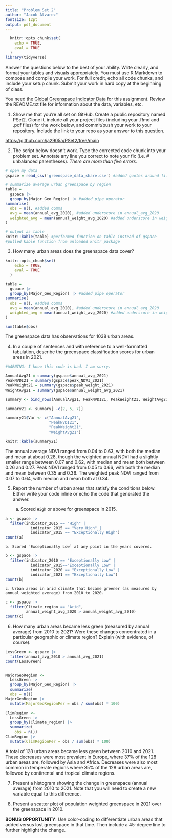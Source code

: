 ```yaml
---
title: "Problem Set 2"
author: "Jacob Álvarez"
fontsize: 12pt
output: pdf_document
---
```


```r
  knitr::opts_chunk$set(
    echo = TRUE, 
    eval = TRUE
  )
library(tidyverse)
```

Answer the questions below to the best of your ability. Write clearly, and format your tables and visuals appropriately. You must use R Markdown to compose and compile your work. For full credit, echo all code chunks, and include your setup chunk. Submit your work in hard copy at the beginning of class.

You need the [Global Greenspace Indicator Data](https://dataverse.harvard.edu/dataset.xhtml?persistentId=doi:10.7910/DVN/TMWYHB) for this assignment. Review the README.txt file for information about the data, variables, etc.

1.  Show me that you're all set on GitHub. Create a public repository named PSet2. Clone it, include all your project files (including your .Rmd and .pdf files) for the work below, and commit/push your work to your repository. Include the link to your repo as your answer to this question.

<https://github.com/ja2905a/PSet2/tree/main>

2.  The script below doesn't work. Type the corrected code chunk into your problem set. Annotate any line you correct to note your fix (i.e. \# unbalanced parentheses). *There are more than five errors.*

```r

# open my data
gspace = read_csv('greenspace_data_share.csv') #added quotes around file name

# summarize average urban greenspace by region
table = 
  gspace |>
  group_by(Major_Geo_Region) |> #added pipe operator
summarise(
  obs = n(), #added comma
  avg = mean(annual_avg_2020), #added underscore in annual_avg_2020
  weighted_avg = mean(annual_weight_avg_2020) #added underscore in weighted_avg
)

# output as table
knitr::kable(table) #performed function on table instead of gspace
#pulled kable function from unloaded knitr package

```

3.  How many urban areas does the greenspace data cover?

```r
knitr::opts_chunk$set(
    echo = TRUE, 
    eval = TRUE
  )

table = 
  gspace |>
  group_by(Major_Geo_Region) |> #added pipe operator
summarise(
  obs = n(), #added comma
  avg = mean(annual_avg_2020), #added underscore in annual_avg_2020
  weighted_avg = mean(annual_weight_avg_2020) #added underscore in weighted_avg
)

sum(table$obs)

```

The greenspace data has observations for 1038 urban areas.

4.  In a couple of sentences and with reference to a well-formatted tabulation, describe the greenspace classification scores for urban areas in 2021.

```r

#WARNING: I know this code is bad. I am sorry.

AnnualAvg21 = summary(gspace$annual_avg_2021)
PeakNVDI21 = summary(gspace$peak_NDVI_2021)
PeakWeight21 = summary(gspace$peak_weight_2021)
WeightAvg21 = summary(gspace$annual_weight_avg_2021)

summary <- bind_rows(AnnualAvg21, PeakNVDI21, PeakWeight21, WeightAvg21)

summary21 <- summary[ -c(2, 5, 7)]

summary21$Var <- c("AnnualAvg21",
                   "PeakNVDI21",
                   "PeakWeight21",
                   "WeightAvg21")

knitr::kable(summary21)

```

The annual average NDVI ranged from 0.04 to 0.63, with both the median and mean at about 0.28, though the weighted annual NDVI had a slightly smaller range between 0.07 and 0.62, with median and mean both between 0.26 and 0.27. Peak NDVI ranged from 0.05 to 0.66, with both the median and mean between 0.35 and 0.36. The weighted peak NDVI ranged from 0.07 to 0.64, with median and mean both at 0.34.

5.  Report the number of urban areas that satisfy the conditions below. Either write your code inline or echo the code that generated the answer.

    a.  Scored `High` or above for greenspace in 2015.

```r

a <- gspace |>
  filter(indicator_2015 == "High" |
           indicator_2015 == "Very High" |
           indicator_2015 == "Exceptionally High")
count(a)

```

```         
b. Scored `Exceptionally Low` at any point in the years covered.  
```

```r

b <- gspace |>
  filter(indicator_2010 == "Exceptionally Low" |
           indicator_2015=="Exceptionally Low" |
           indicator_2020 == "Exceptionally Low" |
           indicator_2021 == "Exceptionally Low")
count(b)

```

```         
c. Urban areas in arid climate that became greener (as measured by annual weighted average) from 2010 to 2020. 
```

```r

c <- gspace |>
  filter(Climate_region == "Arid",
         annual_weight_avg_2020 > annual_weight_avg_2010)
count(c)
```

6.  How many urban areas became less green (measured by annual average) from 2010 to 2021? Were these changes concentrated in a particular geographic or climate region? Explain (with evidence, of course).

```r

LessGreen <- gspace |>
  filter(annual_avg_2010 > annual_avg_2021)
count(LessGreen)


MajorGeoRegion <-
  LessGreen |>
  group_by(Major_Geo_Region) |>
  summarize(
  obs = n())
MajorGeoRegion |>
  mutate(MajorGeoRegionPer = obs / sum(obs) * 100)

ClimRegion <-
  LessGreen |>
  group_by(Climate_region) |>
  summarize(
    obs = n())
ClimRegion |>
  mutate(ClimRegionPer = obs / sum(obs) * 100)

```

A total of 128 urban areas became less green between 2010 and 2021. These decreases were most prevalent in Europe, where 37% of the 128 urban areas are, followed by Asia and Africa. Decreases were also most common in temperate regions where 35% of the 128 urban areas are, followed by continental and tropical climate regions.

7.  Present a histogram showing the change in greenspace (annual average) from 2010 to 2021. Note that you will need to create a new variable equal to this difference.

8.  Present a scatter plot of population weighted greenspace in 2021 over the greenspace in 2010.

**BONUS OPPORTUNITY**: Use color-coding to differentiate urban areas that added versus lost greenspace in that time. Then include a 45-degree line to further highlight the change.

